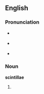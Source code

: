 ==English==

===Pronunciation===
* {{i|[[w:Latin spelling and pronunciation|Latin]], [[ante]] 44–27 [[BC]]}} {{IPA|/skinˈtilːai/}}
* {{i|Latin, [[post]] 44–27 BC}} {{IPA|/skinˈtilːɛː/}}
* {{a|UK}} {{IPA|/sɪnˈtɪlaɪ/}}

===Noun===
'''scintillae''' {{p}}

# {{plural of|[[scintilla#English|scintilla]]}}